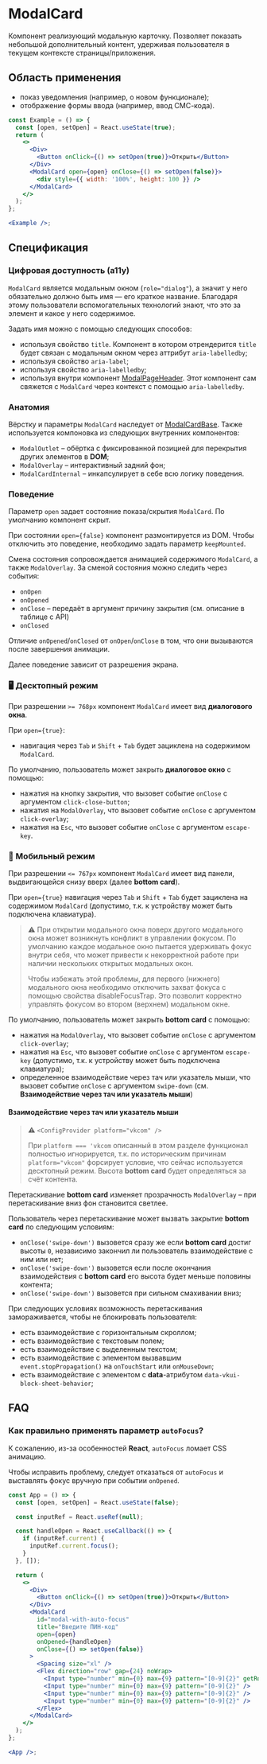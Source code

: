 <Overview>

# ModalCard

Компонент реализующий модальную карточку. Позволяет показать небольшой дополнительный контент,
удерживая пользователя в текущем контексте страницы/приложения.

</Overview>

## Область применения

- показ уведомления (например, о новом функционале);
- отображение формы ввода (например, ввод СМС-кода).

```jsx { "props": { "layout": false, "adaptivity": true, "showCustomPanelHeaderAfterProps": true } }
const Example = () => {
  const [open, setOpen] = React.useState(true);
  return (
    <>
      <Div>
        <Button onClick={() => setOpen(true)}>Открыть</Button>
      </Div>
      <ModalCard open={open} onClose={() => setOpen(false)}>
        <div style={{ width: '100%', height: 100 }} />
      </ModalCard>
    </>
  );
};

<Example />;
```

## Спецификация

### Цифровая доступность (a11y)

`ModalCard` является модальным окном (`role="dialog"`), а значит у него обязательно должно быть имя — его краткое название. Благодаря этому пользователи вспомогательных технологий знают, что это за элемент и какое у него содержимое.

Задать имя можно с помощью следующих способов:

- используя свойство `title`. Компонент в котором отрендерится `title` будет связан с модальным окном через аттрибут `aria-labelledby`;
- используя свойство `aria-label`;
- используя свойство `aria-labelledby`;
- используя внутри компонент [ModalPageHeader](/components/modal-page-header). Этот компонент сам свяжется с `ModalCard` через контекст c помощью `aria-labelledby`.

### Анатомия

Вёрстку и параметры `ModalCard` наследует от [ModalCardBase](/components/modal-card-base). Также используется компоновка из следующих внутренних
компонентов:

- `ModalOutlet` – обёртка с фиксированной позицией для перекрытия других элементов в **DOM**;
- `ModalOverlay` – интерактивный задний фон;
- `ModalCardInternal` – инкапсулирует в себе всю логику поведения.

### Поведение

Параметр `open` задает состояние показа/скрытия `ModalCard`. По умолчанию компонент скрыт.

При состоянии `open={false}` компонент размонтируется из DOM. Чтобы отключить это поведение, необходимо задать параметр
`keepMounted`.

Смена состояния сопровождается анимацией содержимого `ModalCard`, а также `ModalOverlay`. За сменой состояния можно следить
через события:

- `onOpen`
- `onOpened`
- `onClose` – передаёт в аргумент причину закрытия (см. описание в таблице с API)
- `onClosed`

Отличие `onOpened`/`onClosed` от `onOpen`/`onClose` в том, что они вызываются после завершения анимации.

Далее поведение зависит от разрешения экрана.

### 🖥️ Десктопный режим

При разрешении `>= 768px` компонент `ModalCard` имеет вид **диалогового окна**.

При `open={true}`:

- навигация через `Tab` и `Shift` + `Tab` будет зациклена на содержимом `ModalCard`.

По умолчанию, пользователь может закрыть **диалоговое окно** с помощью:

- нажатия на кнопку закрытия, что вызовет событие `onClose` с аргументом `click-close-button`;
- нажатия на `ModalOverlay`, что вызовет событие `onClose` с аргументом `click-overlay`;
- нажатия на `Esc`, что вызовет событие `onClose` с аргументом `escape-key`.

### 📱 Мобильный режим

При разрешении `<= 767px` компонент `ModalCard` имеет вид панели, выдвигающейся снизу вверх (далее **bottom card**).

При `open={true}` навигация через `Tab` и `Shift` + `Tab` будет зациклена на содержимом `ModalCard` (допустимо, т.к. к устройству
может быть подключена клавиатура).

> ⚠️ При открытии модального окна поверх другого модального окна может возникнуть конфликт в управлении фокусом.
> По умолчанию каждое модальное окно пытается удерживать фокус внутри себя, что может привести к некорректной работе при наличии нескольких открытых модальных окон.
>
> Чтобы избежать этой проблемы, для первого (нижнего) модального окна необходимо отключить захват фокуса с помощью свойства disableFocusTrap.
> Это позволит корректно управлять фокусом во втором (верхнем) модальном окне.

По умолчанию, пользователь может закрыть **bottom card** с помощью:

- нажатия на `ModalOverlay`, что вызовет событие `onClose` с аргументом `click-overlay`;
- нажатия на `Esc`, что вызовет событие `onClose` с аргументом `escape-key` (допустимо, т.к. к устройству может быть подключена
  клавиатура);
- определенное взаимодействие через тач или указатель мыши, что вызовет событие `onClose` с аргументом `swipe-down`
  (см. **Взаимодействие через тач или указатель мыши**)

#### Взаимодействие через тач или указатель мыши

> ⚠️ `<ConfigProvider platform="vkcom" />`
>
> При `platform === 'vkcom` описанный в этом разделе функционал полностью игнорируется, т.к. по историческим причинам
> `platform="vkcom"` форсирует условие, что сейчас используется десктопный режим. Высота **bottom card** будет определяться за счёт
> контента.

Перетаскивание **bottom card** изменяет прозрачность `ModalOverlay` – при перетаскивание вниз фон становится светлее.

Пользователь через перетаскивание может вызвать закрытие **bottom card** по следующим условиям:

- `onClose('swipe-down')` вызовется сразу же если **bottom card** достиг высоты `0`, независимо закончил ли пользователь
  взаимодействие с ним или нет;
- `onClose('swipe-down')` вызовется если после окончания взаимодействия с **bottom card** его высота будет меньше половины контента;
- `onClose('swipe-down')` вызовется при сильном смахивании вниз;

При следующих условиях возможность перетаскивания замораживается, чтобы не блокировать пользователя:

- есть взаимодействие с горизонтальным скроллом;
- есть взаимодействие с текстовым полем;
- есть взаимодействие с выделенным текстом;
- есть взаимодействие с элементом вызвавшим `event.stopPropagation()` на `onTouchStart` или `onMouseDown`;
- есть взаимодействие с элементом с **data**-атрибутом `data-vkui-block-sheet-behavior`;

## FAQ

### Как правильно применять параметр `autoFocus`?

К сожалению, из-за особенностей **React**, `autoFocus` ломает CSS анимацию.

Чтобы исправить проблему, следует отказаться от `autoFocus` и выставлять фокус вручную при событии `onOpened`.

```jsx
const App = () => {
  const [open, setOpen] = React.useState(false);

  const inputRef = React.useRef(null);

  const handleOpen = React.useCallback(() => {
    if (inputRef.current) {
      inputRef.current.focus();
    }
  }, []);

  return (
    <>
      <Div>
        <Button onClick={() => setOpen(true)}>Открыть</Button>
      </Div>
      <ModalCard
        id="modal-with-auto-focus"
        title="Введите ПИН-код"
        open={open}
        onOpened={handleOpen}
        onClose={() => setOpen(false)}
      >
        <Spacing size="xl" />
        <Flex direction="row" gap={24} noWrap>
          <Input type="number" min={0} max={9} pattern="[0-9]{2}" getRootRef={inputRef} />
          <Input type="number" min={0} max={9} pattern="[0-9]{2}" />
          <Input type="number" min={0} max={9} pattern="[0-9]{2}" />
          <Input type="number" min={0} max={9} pattern="[0-9]{2}" />
        </Flex>
      </ModalCard>
    </>
  );
};

<App />;
```
